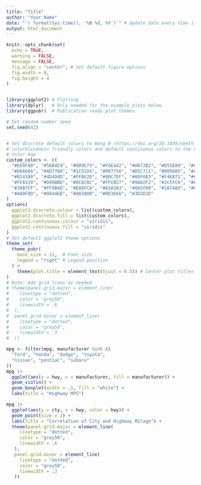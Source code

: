 ```yaml
---
title: "Title"
author: "Your Name"
date: "`r format(Sys.time(), '%B %d, %Y')`" # Update date every time it is knit
output: html_document
---
```


```r
knitr::opts_chunk$set(
  echo = TRUE,
  warning = FALSE,
  message = FALSE,
  fig.align = "center", # Set default figure options
  fig.width = 8,
  fig.height = 4
)


library(ggplot2) # Plotting
library(dplyr)   # Only needed for the example plots below
library(ggpubr)  # Publication ready plot themes

# Set random number seed
set.seed(42)


# Set discrete default colors to Wong B (https://doi.org/10.1038/nmeth.1618)
# colorblindness friendly colors and default continuous colors to the viridis
# color map
custom_colors <- c(
  "#E69F00", "#56B4E9", "#009E73", "#F0E442", "#0072B2", "#D55E00", "#CC79A7",
  "#666666", "#AD7700", "#1C91D4", "#007756", "#D5C711", "#005685", "#A04700",
  "#B14380", "#4D4D4D", "#FFBE2D", "#80C7EF", "#00F6B3", "#F4EB71", "#06A5FF",
  "#FF8320", "#D99BBD", "#8C8C8C", "#FFCB57", "#9AD2F2", "#2CFFC6", "#F6EF8E",
  "#38B7FF", "#FF9B4D", "#E0AFCA", "#A3A3A3", "#8A5F00", "#1674A9", "#005F45",
  "#AA9F0D", "#00446B", "#803800", "#8D3666", "#3D3D3D"
)
options(
  ggplot2.discrete.colour = list(custom_colors),
  ggplot2.discrete.fill = list(custom_colors),
  ggplot2.continuous.colour = "viridis",
  ggplot2.continuous.fill = "viridis"
)
# Set default ggplot2 theme options
theme_set(
  theme_pubr(
    base_size = 12,  # Font size
    legend = "right" # Legend position
  ) +
    theme(plot.title = element_text(hjust = 0.5)) # Center plot titles
)
# Note: Add grid lines as needed
# theme(panel.grid.major = element_line(
#    linetype = "dotted",
#    color = "grey50",
#    linewidth = .6
#  ),
#  panel.grid.minor = element_line(
#    linetype = "dotted",
#    color = "grey50",
#    linewidth = .3
#  ))
```


```r
mpg <- filter(mpg, manufacturer %in% c(
  "ford", "honda", "dodge", "toyota",
  "nissan", "pontiac", "subaru"
))
mpg |>
  ggplot(aes(y = hwy, x = manufacturer, fill = manufacturer)) +
  geom_violin() +
  geom_boxplot(width = .1, fill = "white") +
  labs(title = "Highway MPG")
```

```r
mpg |>
  ggplot(aes(y = cty, x = hwy, color = hwy)) +
  geom_point(size = 2) +
  labs(title = "Correlation of City and Highway Milage") +
  theme(panel.grid.major = element_line(
     linetype = "dotted",
     color = "grey50",
     linewidth = .6
   ),
   panel.grid.minor = element_line(
     linetype = "dotted",
     color = "grey50",
     linewidth = .3
   ))
```
